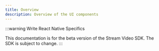 ```yaml
---
title: Overview
description: Overview of the UI components
---
```


:::warning
Write React Native Specifics

This documentation is for the beta version of the Stream Video SDK.
The SDK is subject to change.
:::

[//]: # (There are different ways to use the React Video SDK to build out UI. It comes with powerful built-in components ready for use.)

[//]: # (In addition, it allows for styling and custom theming options with custom CSS.)

[//]: # ()
[//]: # (For custom use cases it is also possible to create your own components to fully tailor the SDK to your needs.)

[//]: # (:::note)

[//]: # ()
[//]: # (Please note that we suggest not to override a few, core components as those contain complex, low-level logic related to performance, the list of these components can be found in the UI Components/Core section.)

[//]: # ()
[//]: # (:::)

[//]: # ()
[//]: # (This page guides you through all the options you have with increasing levels of customization.)

[//]: # ()
[//]: # (## Using pre-built components)

[//]: # ()
[//]: # (You can create a fully functioning video calling application with just a few lines of code using pre-built components:)

[//]: # ()
[//]: # (```tsx)

[//]: # (import '@stream-io/video-react-sdk/dist/css/styles.css';)

[//]: # (import {)

[//]: # (  CallControls,)

[//]: # (  StreamCall,)

[//]: # (  StreamTheme,)

[//]: # (  StreamVideo,)

[//]: # (  SpeakerLayout,)

[//]: # (} from '@stream-io/video-react-sdk';)

[//]: # ()
[//]: # (const MyApp = &#40;&#41; => {)

[//]: # (  // Assuming you have the 'client' and 'call' instance created)

[//]: # (  return &#40;)

[//]: # (    <StreamVideo client={client}>)

[//]: # (      <StreamTheme>)

[//]: # (        <StreamCall call={call}>)

[//]: # (          <SpeakerLayout />)

[//]: # (          <CallControls />)

[//]: # (        </StreamCall>)

[//]: # (      </StreamTheme>)

[//]: # (    </StreamVideo>)

[//]: # (  &#41;;)

[//]: # (};)

[//]: # (```)

[//]: # ()
[//]: # (## Theming with CSS)

[//]: # ()
[//]: # (If you only want to customize the styling of the available components, there is a wide range of CSS variables that you can override.)

[//]: # (With that, you can achieve a significant amount of theming in your video product.)

[//]: # ()
[//]: # (To change them you can simply override them with your custom values.)

[//]: # ()
[//]: # (Here is an example:)

[//]: # ()
[//]: # (```scss)

[//]: # (.str-video {)

[//]: # (  // The primary color that is used)

[//]: # (  --str-video__primary-color: green;)

[//]: # (})

[//]: # (```)

[//]: # ()
[//]: # (Check out the [theming guide]&#40;../../ui-components/video-theme&#41; for more details.)

[//]: # ()
[//]: # (## Custom components)

[//]: # ()
[//]: # (You can create custom components from scratch or you can use built-in components as building blocks.)

[//]: # ()
[//]: # (The [Call & Participant State guide]&#40;../../guides/call-and-participant-state&#41; describes how you can access state variables in your custom components.)

[//]: # ()
[//]: # (Here is an example of how you can use the `useParticipants&#40;&#41;` hook to get all call participants and render them in your application.)

[//]: # ()
[//]: # (```tsx)

[//]: # (import { useParticipants } from '@stream-io/video-react-sdk';)

[//]: # ()
[//]: # (const ParticipantList = &#40;&#41; => {)

[//]: # (    const participants = useParticipants&#40;&#41;;)

[//]: # ()
[//]: # (    return &#40;)

[//]: # (        <>)

[//]: # (            <h2>Participants</h2>)

[//]: # (            { participants.map&#40;&#40;participant&#41; => &#40;)

[//]: # (                <div key={participant.userId}>)

[//]: # (                    <img src={participant.image} alt={`Profile picture of ${participant.name}.`})

[//]: # (                    <span>{participant.name}</span>)

[//]: # (                </div>)

[//]: # (            &#41;&#41;})

[//]: # (        </>)

[//]: # (    &#41;)

[//]: # (})

[//]: # (```)

[//]: # ()
[//]: # (:::tip)

[//]: # (The [UI Cookbook section]&#40;../06-ui-cookbook/01-overview.mdx&#41; contains tutorials that cover common customization examples.)

[//]: # (:::)

[//]: # ()
[//]: # (Combining all of the possibilities that you have gives you the freedom to use the performant pre-built components when they suit your needs.)

[//]: # (At the same time if you have more customized use cases you can fully tailor the appearance to your needs.)
